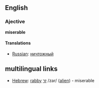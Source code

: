 ==English==
===Ajective===
'''miserable'''

====Translations====
*[[Russian]]: [[ничтожный]]

==multilingual links==
*[[Hebrew]]: [[rabby]] [[זר]] /zar/ ([[alien]]) - miserable